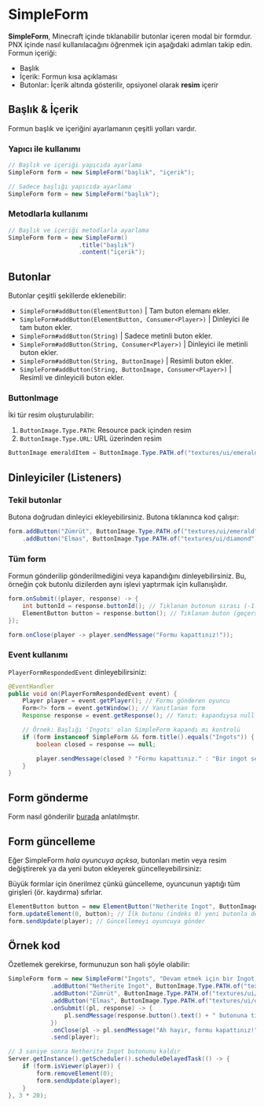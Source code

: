 
# SimpleForm
**SimpleForm**, Minecraft içinde tıklanabilir butonlar içeren modal bir formdur. PNX içinde nasıl kullanılacağını öğrenmek için aşağıdaki adımları takip edin.
Formun içeriği:
- Başlık
- İçerik: Formun kısa açıklaması
- Butonlar: İçerik altında gösterilir, opsiyonel olarak **resim** içerir

## Başlık & İçerik
Formun başlık ve içeriğini ayarlamanın çeşitli yolları vardır.

### Yapıcı ile kullanımı
```java
// Başlık ve içeriği yapıcıda ayarlama
SimpleForm form = new SimpleForm("başlık", "içerik");
```
```java
// Sadece başlığı yapıcıda ayarlama
SimpleForm form = new SimpleForm("başlık");
```

### Metodlarla kullanımı
```java
// Başlık ve içeriği metodlarla ayarlama
SimpleForm form = new SimpleForm()
                    .title("başlık")
                    .content("içerik");
```

## Butonlar
Butonlar çeşitli şekillerde eklenebilir:
- `SimpleForm#addButton(ElementButton)` |  Tam buton elemanı ekler.
- `SimpleForm#addButton(ElementButton, Consumer<Player>)` | Dinleyici ile tam buton ekler.
- `SimpleForm#addButton(String)` | Sadece metinli buton ekler.
- `SimpleForm#addButton(String, Consumer<Player>)` | Dinleyici ile metinli buton ekler.
- `SimpleForm#addButton(String, ButtonImage)` | Resimli buton ekler.
- `SimpleForm#addButton(String, ButtonImage, Consumer<Player>)` | Resimli ve dinleyicili buton ekler.

### ButtonImage
İki tür resim oluşturulabilir:
1. `ButtonImage.Type.PATH`:  Resource pack içinden resim
2. `ButtonImage.Type.URL`: URL üzerinden resim

```java
ButtonImage emeraldItem = ButtonImage.Type.PATH.of("textures/ui/emerald");
```

## Dinleyiciler (Listeners)

### Tekil butonlar
Butona doğrudan dinleyici ekleyebilirsiniz. Butona tıklanınca kod çalışır:
```java
form.addButton("Zümrüt", ButtonImage.Type.PATH.of("textures/ui/emerald"), player -> player.sendMessage("Zümrüte tıkladın!"))
    .addButton("Elmas", ButtonImage.Type.PATH.of("textures/ui/diamond"), player -> player.sendMessage("Elmasa tıkladın!")); // Zincirleme metot kullanımı!
```

### Tüm form
Formun gönderilip gönderilmediğini veya kapandığını dinleyebilirsiniz.
Bu, örneğin çok butonlu dizilerden aynı işlevi yaptırmak için kullanışlıdır.
```java
form.onSubmit((player, response) -> {
    int buttonId = response.buttonId(); // Tıklanan butonun sırası (-1 geçersiz)
    ElementButton button = response.button(); // Tıklanan buton (geçersiz ise null)
});

form.onClose(player -> player.sendMessage("Formu kapattınız!"));
```

### Event kullanımı
`PlayerFormRespondedEvent` dinleyebilirsiniz:
```java
@EventHandler
public void on(PlayerFormRespondedEvent event) {
    Player player = event.getPlayer(); // Formu gönderen oyuncu
    Form<?> form = event.getWindow(); // Yanıtlanan form
    Response response = event.getResponse(); // Yanıt; kapandıysa null

    // Örnek: Başlığı 'Ingots' olan SimpleForm kapandı mı kontrolü
    if (form instanceof SimpleForm && form.title().equals("Ingots")) {
        boolean closed = response == null;

        player.sendMessage(closed ? "Formu kapattınız." : "Bir ingot seçtiniz.");
    }
}
```

## Form gönderme
Form nasıl gönderilir <a href="./generic">burada</a> anlatılmıştır.

## Form güncelleme
Eğer SimpleForm *hala oyuncuya açıksa*, butonları metin veya resim değiştirerek ya da yeni buton ekleyerek güncelleyebilirsiniz:

<Callout type="warning"> Büyük formlar için önerilmez çünkü güncelleme, oyuncunun yaptığı tüm girişleri (ör. kaydırma) sıfırlar. </Callout>

```java
ElementButton button = new ElementButton("Netherite Ingot", ButtonImage.Type.PATH.of("textures/ui/netherite_ingot", player -> player.sendMessage("Netherite Ingot'a tıkladınız!")));
form.updateElement(0, button); // İlk butonu (indeks 0) yeni butonla değiştir
form.sendUpdate(player); // Güncellemeyi oyuncuya gönder
```

## Örnek kod
Özetlemek gerekirse, formunuzun son hali şöyle olabilir:
```java
SimpleForm form = new SimpleForm("Ingots", "Devam etmek için bir Ingot seçin.")
            .addButton("Netherite Ingot", ButtonImage.Type.PATH.of("textures/ui/netherite_ingot"))
            .addButton("Zümrüt", ButtonImage.Type.PATH.of("textures/ui/emerald"))
            .addButton("Elmas", ButtonImage.Type.PATH.of("textures/ui/diamond"))
            .onSubmit((pl, response) -> {
                pl.sendMessage(response.button().text() + " butonuna tıkladınız.");
            })
            .onClose(pl -> pl.sendMessage("Ah hayır, formu kapattınız!"))
            .send(player);

// 3 saniye sonra Netherite Ingot butonunu kaldır
Server.getInstance().getScheduler().scheduleDelayedTask(() -> {
    if (form.isViewer(player)) {
        form.removeElement(0);
        form.sendUpdate(player);
    }
}, 3 * 20);
```
